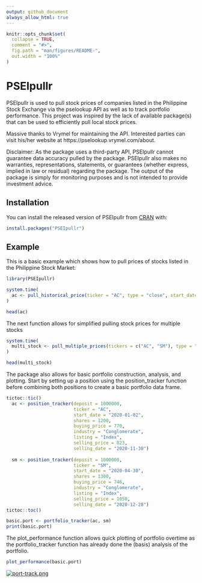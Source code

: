 ```yaml
---
output: github_document
always_allow_html: true
---
```


<!-- README.md is generated from README.Rmd. Please edit that file -->

```r
knitr::opts_chunk$set(
  collapse = TRUE,
  comment = "#>",
  fig.path = "man/figures/README-",
  out.width = "100%"
)
```

# PSEIpullr

<!-- badges: start -->
<!-- badges: end -->

PSEIpullr is used to pull stock prices of companies listed in the Philippine Stock Exchange via the pselookup API as well as to track portfolio performance. This project was inspired by the lack of available package(s) that can be used to efficiently pull local stock prices. 

Massive thanks to Vrymel for maintaining the API. Interested parties can visit his/her website at https://pselookup.vrymel.com/about. 

Disclaimer: As the package uses a third-party API, PSEIpullr cannot guarantee data accuracy pulled by the package. PSEIpullr also makes no warranties, representations, statements, or guarantees (whether express, implied in law or residual) regarding the package. The output of the package is simply for monitoring purposes and is not intended to provide investment advice. 

## Installation

You can install the released version of PSEIpullr from [CRAN](https://CRAN.R-project.org) with:

``` r
install.packages("PSEIpullr")
```

## Example

This is a basic example which shows how to pull prices of stocks listed in the Philippine Stock Market:

```r
library(PSEIpullr)

system.time(
  ac <- pull_historical_price(ticker = "AC", type = "close", start_date = "2020-01-01", end_date = "2020-02-01")
)

head(ac)
```


The next function allows for simplified pulling stock prices for multiple stocks
```r
system.time(
  multi_stock <- pull_multiple_prices(tickers = c("AC", "SM"), type = "close", start_date = "2020-01-01", end_date = "2020-12-28")
)

head(multi_stock)
```

The package also allows for basic portfolio construction, analysis, and plotting. Start by setting up a position using the position_tracker function before combining both positions to create a basic portfolio data frame. 
```r
tictoc::tic()
  ac <- position_tracker(deposit = 1000000, 
                         ticker = "AC",   
                         start_date = "2020-01-02", 
                         shares = 1200, 
                         buying_price = 770, 
                         industry = "Conglomerate", 
                         listing = "Index", 
                         selling_price = 823, 
                         selling_date = "2020-11-30")
  
  sm <- position_tracker(deposit = 1000000, 
                         ticker = "SM", 
                         start_date = "2020-04-30", 
                         shares = 1300, 
                         buying_price = 746,    
                         industry = "Conglomerate", 
                         listing = "Index", 
                         selling_price = 1050, 
                         selling_date = "2020-12-28")
tictoc::toc()

basic.port <- portfolio_tracker(ac, sm)
print(basic.port)
```

The plot_performance function allows quick plotting of portfolio overtime as the portfolio_tracker function has already done the (basis) analysis of the portfolio. 

```r
plot_performance(basic.port)
```

[![port-track.png](https://i.postimg.cc/YSdPDZMj/port-track.png)](https://postimg.cc/FfJG7PfQ)
